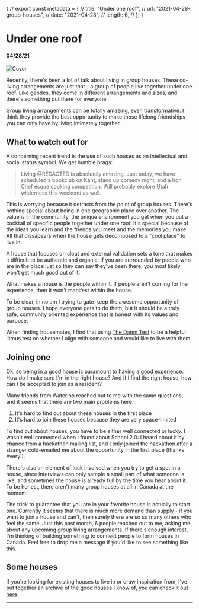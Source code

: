 {
// export const metadata = {
// title: "Under one roof",
// url: "2021-04-28-group-houses",
// date: "2021-04-28",
// length: 6,
// };
}

# Under one roof

#### 04/28/21

![Cover](/images/2021-04-28-group-houses/cover.jpg)

Recently, there's been a lot of talk about living in group houses. These co-living arrangements are just that - a group of people live together under one roof. Like geodes, they come in different arrangements and sizes, and there's something out there for everyone.

Group living arrangements can be totally [amazing](/blog/2021-03-11-travels), even transformative. I think they provide the best opportunity to make those lifelong friendships you can only have by living intimately together.

## What to watch out for

A concerning recent trend is the use of such houses as an intellectual and social status symbol. We get humble brags:

> Living @REDACTED is absolutely amazing. Just today, we have scheduled a bookclub on Kant, stand up comedy night, and a Iron Chef esque cooking competition. Will probably explore Utah wilderness this weekend as well.

This is worrying because it detracts from the point of group houses. There's nothing special about being in one geographic place over another. The value is in the community, the unique environment you get when you put a cocktail of specific people together under one roof. It's special because of the ideas you learn and the friends you meet and the memories you make. All that dissapears when the house gets decomposed to a "cool place" to live in.

A house that focuses on clout and external validation sets a tone that makes it difficult to be authentic and organic. If you are surrounded by people who are in the place just so they can say they've been there, you most likely won't get much good out of it.

What makes a house is the people within it. If people aren't coming for the experience, then it won't manifest within the house.

To be clear, in no am I trying to gate-keep the awesome opportunity of group houses. I hope everyone gets to do them, but it should be a truly safe, community oriented experience that is honest with its values and purpose.

When finding housemates, I find that using [The Damn Test](/blog/2021-04-15-damn-test) to be a helpful litmus test on whether I align with someone and would like to live with them.

## Joining one

Ok, so being in a good house is paramount to having a good experience. How do I make sure I'm in the right house? And if I find the right house, how can I be accepted to join as a resident?

Many friends from Waterloo reached out to me with the same questions, and it seems that there are two main problems here:

1. It's hard to find out about these houses in the first place
2. It's hard to join these houses because they are very space-limited

To find out about houses, you have to be either well connected or lucky. I wasn't well connected when I found about School 2.0: I heard about it by chance from a hackathon mailing list, and I only joined the hackathon after a stranger cold-emailed me about the opportunity in the first place (thanks Avery!).

There's also an element of luck involved when you try to get a spot in a house, since interviews can only sample a small part of what someone is like, and sometimes the house is already full by the time you hear about it. To be honest, there aren't many group houses at all in Canada at the moment.

The trick to guarantee that you are in your favorite house is actually to start one. Currently it seems that there is much more demand than supply - if you want to join a house and can't, then surely there are so so many others who feel the same. Just this past month, 6 people reached out to me, asking me about any upcoming group living arrangements. If there's enough interest, I'm thinking of building something to connect people to form houses in Canada. Feel free to drop me a message if you'd like to see something like this.

## Some houses

If you're looking for existing houses to live in or draw inspiration from, I've put together an archive of the good houses I know of, you can check it out [here](/houses).

---
